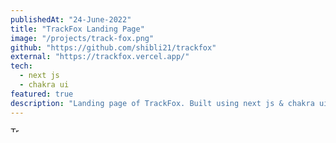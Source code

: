 ```yaml
---
publishedAt: "24-June-2022"
title: "TrackFox Landing Page"
image: "/projects/track-fox.png"
github: "https://github.com/shibli21/trackfox"
external: "https://trackfox.vercel.app/"
tech:
  - next js
  - chakra ui
featured: true
description: "Landing page of TrackFox. Built using next js & chakra ui"
---
```


<Image
  alt="Trending games"
  src="/projects/track-fox.png"
  height="9"
  width="16"
  objectFit="cover"
  layout="responsive"
  priority
/>
